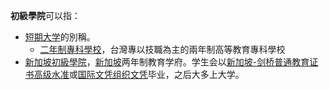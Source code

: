 '''初級學院'''可以指：
* [[短期大学|短期大学]]的別稱。
** [[二年制專科學校|二年制專科學校]]，台灣專以技職為主的兩年制高等教育專科學校
* [[大学预备课程教育中心_(新加坡)|新加坡初級學院]]，[[新加坡|新加坡]]两年制教育学府。学生会以[[新加坡-剑桥普通教育证书高级水准|新加坡-剑桥普通教育证书高级水准]]或[[国际文凭组织|国际文凭组织文凭]]毕业，之后大多上大学。
{{消歧義|CAT=四字教育機構消歧義}}
